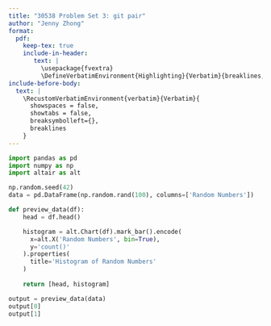 ```yaml
---
title: "30538 Problem Set 3: git pair"
author: "Jenny Zhong"
format: 
  pdf:
    keep-tex: true
    include-in-header: 
       text: |
         \usepackage{fvextra}
         \DefineVerbatimEnvironment{Highlighting}{Verbatim}{breaklines,commandchars=\\\{\}}
include-before-body:
  text: |
    \RecustomVerbatimEnvironment{verbatim}{Verbatim}{
      showspaces = false,
      showtabs = false,
      breaksymbolleft={},
      breaklines
    }
---
```


```python
import pandas as pd
import numpy as np
import altair as alt

np.random.seed(42)
data = pd.DataFrame(np.random.rand(100), columns=['Random Numbers'])

def preview_data(df):
    head = df.head()

    histogram = alt.Chart(df).mark_bar().encode(
      x=alt.X('Random Numbers', bin=True),
      y='count()'
    ).properties(
      title='Histogram of Random Numbers'
    )
    
    return [head, histogram]

output = preview_data(data)
output[0]
output[1]
```